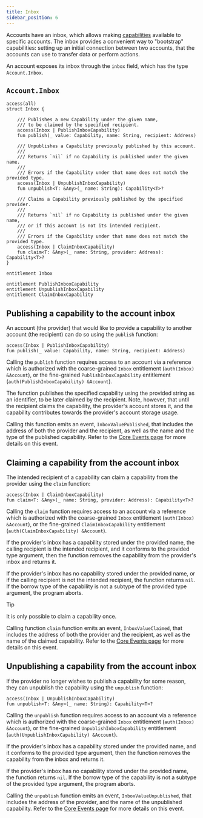 ```yaml
---
title: Inbox
sidebar_position: 6
---
```


Accounts have an inbox,
which allows making [capabilities](../capabilities.md) available to specific accounts.
The inbox provides a convenient way to "bootstrap" capabilities:
setting up an initial connection between two accounts,
that the accounts can use to transfer data or perform actions.

An account exposes its inbox through the `inbox` field,
which has the type `Account.Inbox`.

## `Account.Inbox`

```cadence
access(all)
struct Inbox {

    /// Publishes a new Capability under the given name,
    /// to be claimed by the specified recipient.
    access(Inbox | PublishInboxCapability)
    fun publish(_ value: Capability, name: String, recipient: Address)

    /// Unpublishes a Capability previously published by this account.
    ///
    /// Returns `nil` if no Capability is published under the given name.
    ///
    /// Errors if the Capability under that name does not match the provided type.
    access(Inbox | UnpublishInboxCapability)
    fun unpublish<T: &Any>(_ name: String): Capability<T>?

    /// Claims a Capability previously published by the specified provider.
    ///
    /// Returns `nil` if no Capability is published under the given name,
    /// or if this account is not its intended recipient.
    ///
    /// Errors if the Capability under that name does not match the provided type.
    access(Inbox | ClaimInboxCapability)
    fun claim<T: &Any>(_ name: String, provider: Address): Capability<T>?
}

entitlement Inbox

entitlement PublishInboxCapability
entitlement UnpublishInboxCapability
entitlement ClaimInboxCapability
```

## Publishing a capability to the account inbox

An account (the provider) that would like to provide a capability to another account (the recipient)
can do so using the `publish` function:

```cadence
access(Inbox | PublishInboxCapability)
fun publish(_ value: Capability, name: String, recipient: Address)
```

Calling the `publish` function requires access to an account via a reference which is authorized
with the coarse-grained `Inbox` entitlement (`auth(Inbox) &Account`),
or the fine-grained `PublishInboxCapability` entitlement (`auth(PublishInboxCapability) &Account`).

The function publishes the specified capability using the provided string as an identifier, to be later claimed by the recipient.
Note, however, that until the recipient claims the capability, the provider's account stores it,
and the capability contributes towards the provider's account storage usage.

Calling this function emits an event, `InboxValuePublished`,
that includes the address of both the provider and the recipient, as well as the name and the type of the published capability.
Refer to the [Core Events page](../core-events.md#inbox-value-published) for more details on this event.

## Claiming a capability from the account inbox

The intended recipient of a capability can claim a capability from the provider using the `claim` function:

```cadence
access(Inbox | ClaimInboxCapability)
fun claim<T: &Any>(_ name: String, provider: Address): Capability<T>?
```

Calling the `claim` function requires access to an account via a reference which is authorized
with the coarse-grained `Inbox` entitlement (`auth(Inbox) &Account`),
or the fine-grained `ClaimInboxCapability` entitlement (`auth(ClaimInboxCapability) &Account`).

If the provider's inbox has a capability stored under the provided name,
the calling recipient is the intended recipient,
and it conforms to the provided type argument,
then the function removes the capability from the provider's inbox and returns it.

If the provider's inbox has no capability stored under the provided name,
or if the calling recipient is not the intended recipient,
the function returns `nil`.
If the borrow type of the capability is not a subtype of the provided type argument,
the program aborts.

> [!TIP]
>
> It is only possible to claim a capability once.

Calling function `claim` function emits an event, `InboxValueClaimed`,
that includes the address of both the provider and the recipient,
as well as the name of the claimed capability.
Refer to the [Core Events page](../core-events.md#inbox-value-claimed) for more details on this event.

## Unpublishing a capability from the account inbox

If the provider no longer wishes to publish a capability for some reason,
they can unpublish the capability using the `unpublish` function:

```cadence
access(Inbox | UnpublishInboxCapability)
fun unpublish<T: &Any>(_ name: String): Capability<T>?
```

Calling the `unpublish` function requires access to an account via a reference which is authorized
with the coarse-grained `Inbox` entitlement (`auth(Inbox) &Account`),
or the fine-grained `UnpublishInboxCapability` entitlement (`auth(UnpublishInboxCapability) &Account`).

If the provider's inbox has a capability stored under the provided name,
and it conforms to the provided type argument,
then the function removes the capability from the inbox and returns it.

If the provider's inbox has no capability stored under the provided name,
the function returns `nil`.
If the borrow type of the capability is not a subtype of the provided type argument,
the program aborts.

Calling the `unpublish` function emits an event, `InboxValueUnpublished`,
that includes the address of the provider, and the name of the unpublished capability.
Refer to the [Core Events page](../core-events.md#inbox-value-unpublished) for more details on this event.
